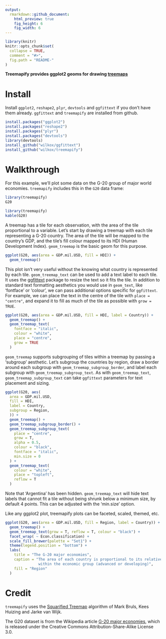 ```yaml
---
output: 
  rmarkdown::github_document:
    html_preview: true
    fig_height: 6
    fig_width: 6
---
```


```r
library(knitr)
knitr::opts_chunk$set(
  collapse = TRUE,
  comment = "#>",
  fig.path = "README-"
)
```

**Treemapify provides ggplot2 geoms for drawing [treemaps](http://en.wikipedia.org/wiki/Treemap)**

# Install

Install `ggplot2`, `reshape2`, `plyr`, `devtools` and `ggfittext` if you don't
have them already. `ggfittext` and `treemapify` are installed from github.

```r
install.packages("ggplot2")
install.packages("reshape2")
install.packages("plyr")
install.packages("devtools")
library(devtools)
install_github("wilkox/ggfittext")
install_github("wilkox/treemapify")
```

# Walkthrough

For this example, we'll plot some data on the G-20 group of major world
economies. `treemapify` includes this in the `G20` data frame:

```r
library(treemapify)
G20
```

```r
library(treemapify)
kable(G20)
```

A treemap has a tile for each observation, with the area of the tile
proportional to a variable. Let's start by drawing a treemap with each tile
representing a G-20 country. The area of the tile will be mapped to the
country's GDP, and the tile's fill colour mapped to its HDI (Human Development
Index). `geom_treemap` is the basic geom for this purpose.

```r
ggplot(G20, aes(area = GDP.mil.USD, fill = HDI)) +
  geom_treemap()
```

This plot isn't very useful without the knowing what country is represented by
each tile. `geom_treemap_text` can be used to add a text label to each tile. It
uses the [ggfittext](https://github.com/wilkox/ggfittext) package to resize the text
so it fits the tile. In addition to standard text formatting aesthetics you
would use in `geom_text`, like ‘fontface’ or ‘colour’, we can pass additional
options specific for `ggfittext`. For example, we can place the text in the
centre of the tile with `place = "centre"`, and expand it to fill as much of the
tile as possible with `grow = TRUE`.

```r
ggplot(G20, aes(area = GDP.mil.USD, fill = HDI, label = Country)) +
  geom_treemap() +
  geom_treemap_text(
    fontface = "italic",
    colour = "white",
    place = "centre",
    grow = TRUE
  )
```

`geom_treemap` supports subgrouping of tiles within a treemap by passing a
‘subgroup’ aesthetic. Let's subgroup the countries by region, draw a border
around each subgroup with `geom_treemap_subgroup_border`, and label each
subgroup with `geom_treemap_subgroup_text`. As with `geom_treemap_text`,
`geom_treemap_subgroup_text` can take `ggfittext` parameters for text placement
and sizing.

```r
ggplot(G20, aes(
  area = GDP.mil.USD,
  fill = HDI,
  label = Country,
  subgroup = Region,
  )) +
  geom_treemap() +
  geom_treemap_subgroup_border() +
  geom_treemap_subgroup_text(
    place = "centre",
    grow = T,
    alpha = 0.5,
    colour = "black",
    fontface = "italic",
    min.size = 0
  ) +
  geom_treemap_text(
    colour = "white",
    place = "topleft",
    reflow = T
  )
```

Note that ‘Argentina’ has been hidden. `geom_treemap_text` will hide text labels
that cannot fit a tile without being shrunk below a minimum size, by default 4
points. This can be adjusted with the ‘min.size’ option.

Like any ggplot2 plot, treemapify plots can be faceted, scaled, themed, etc.

```r
ggplot(G20, aes(area = GDP.mil.USD, fill = Region, label = Country)) +
  geom_treemap() +
  geom_treemap_text(grow = T, reflow = T, colour = "black") +
  facet_wrap( ~ Econ.classification) +
  scale_fill_brewer(palette = "Set1") +
  theme(legend.position = "bottom") +
  labs(
    title = "The G-20 major economies",
    caption = "The area of each country is proportional to its relative GDP
               within the economic group (advanced or developing)",
    fill = "Region"
  )
```

# Credit

`treemapify` uses the [Squarified Treemap](http://citeseerx.ist.psu.edu/viewdoc/summary?doi=10.1.1.36.6685) algorithm of Mark Bruls, Kees Huizing and Jarke van Wijk.

The G20 dataset is from the Wikipedia article [G-20 major economies](http://en.wikipedia.org/wiki/G-20_major_economies), which is released under the Creative Commons Attribution-Share-Alike License 3.0.
